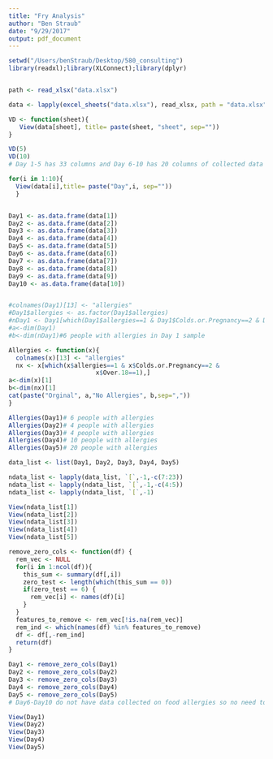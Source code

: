 ```yaml
---
title: "Fry Analysis"
author: "Ben Straub"
date: "9/29/2017"
output: pdf_document
---
```


```r
setwd("/Users/benStraub/Desktop/580_consulting")
library(readxl);library(XLConnect);library(dplyr)


path <- read_xlsx("data.xlsx")

data <- lapply(excel_sheets("data.xlsx"), read_xlsx, path = "data.xlsx")

VD <- function(sheet){
   View(data[sheet], title= paste(sheet, "sheet", sep=""))
}

VD(5)
VD(10)
# Day 1-5 has 33 columns and Day 6-10 has 20 columns of collected data

for(i in 1:10){
  View(data[i],title= paste("Day",i, sep=""))
  }


Day1 <- as.data.frame(data[1])
Day2 <- as.data.frame(data[2])
Day3 <- as.data.frame(data[3])
Day4 <- as.data.frame(data[4])
Day5 <- as.data.frame(data[5])
Day6 <- as.data.frame(data[6])
Day7 <- as.data.frame(data[7])
Day8 <- as.data.frame(data[8])
Day9 <- as.data.frame(data[9])
Day10 <- as.data.frame(data[10])


#colnames(Day1)[13] <- "allergies"
#Day1$allergies <- as.factor(Day1$allergies)
#nDay1 <- Day1[which(Day1$allergies==1 & Day1$Colds.or.Pregnancy==2 & Day1$Over.18==1),]
#a<-dim(Day1)
#b<-dim(nDay1)#6 people with allergies in Day 1 sample  

Allergies <- function(x){
  colnames(x)[13] <- "allergies"
  nx <- x[which(x$allergies==1 & x$Colds.or.Pregnancy==2 & 
                        x$Over.18==1),]
a<-dim(x)[1]
b<-dim(nx)[1]
cat(paste("Orginal", a,"No Allergies", b,sep=","))
}

Allergies(Day1)# 6 people with allergies
Allergies(Day2)# 4 people with allergies
Allergies(Day3)# 4 people with allergies
Allergies(Day4)# 10 people with allergies
Allergies(Day5)# 20 people with allergies

data_list <- list(Day1, Day2, Day3, Day4, Day5)

ndata_list <- lapply(data_list, `[`,-1,-c(7:23))
ndata_list <- lapply(ndata_list, `[`,-1,-c(4:5))
ndata_list <- lapply(ndata_list, `[`,-1)

View(ndata_list[1])
View(ndata_list[2])
View(ndata_list[3])
View(ndata_list[4])
View(ndata_list[5])

remove_zero_cols <- function(df) {
  rem_vec <- NULL
  for(i in 1:ncol(df)){
    this_sum <- summary(df[,i])
    zero_test <- length(which(this_sum == 0))
    if(zero_test == 6) {
      rem_vec[i] <- names(df)[i]
    }
  }
  features_to_remove <- rem_vec[!is.na(rem_vec)]
  rem_ind <- which(names(df) %in% features_to_remove)
  df <- df[,-rem_ind]
  return(df)
}

Day1 <- remove_zero_cols(Day1)
Day2 <- remove_zero_cols(Day2)
Day3 <- remove_zero_cols(Day3)
Day4 <- remove_zero_cols(Day4)
Day5 <- remove_zero_cols(Day5)
# Day6-Day10 do not have data collected on food allergies so no need to remove columns of zeroes.

View(Day1)
View(Day2)
View(Day3)
View(Day4)
View(Day5)
```

